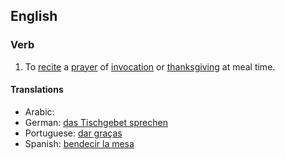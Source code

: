 ==English==
{{wikipedia|Grace (prayer)}}

===Verb===
{{en-verb|inf=to [[say]] [[grace]]|says grace|saying grace|said grace|said grace}}

#{{idiom}} To [[recite]] a [[prayer]] of [[invocation]] or [[thanksgiving]] at meal time.

====Translations====
*Arabic: {{Arab|[[صلاة الشكر لله قبل الأكل وبعد]]}} {{IPAchar|(ʂállatu š-šúkri lil-llāhi qábla al-’ákli wa-báʕd)}}
*German: [[das Tischgebet sprechen]]
*Portuguese: [[dar graças]]
*Spanish: [[bendecir la mesa]]

{{rfd}}